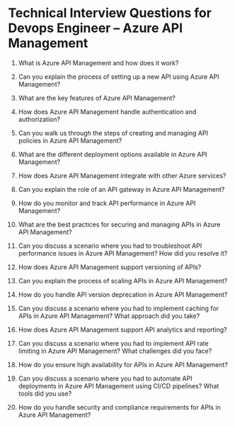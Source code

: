 

# Technical Interview Questions for Devops Engineer – Azure API Management

1. What is Azure API Management and how does it work?

2. Can you explain the process of setting up a new API using Azure API Management?

3. What are the key features of Azure API Management?

4. How does Azure API Management handle authentication and authorization?

5. Can you walk us through the steps of creating and managing API policies in Azure API Management?

6. What are the different deployment options available in Azure API Management?

7. How does Azure API Management integrate with other Azure services?

8. Can you explain the role of an API gateway in Azure API Management?

9. How do you monitor and track API performance in Azure API Management?

10. What are the best practices for securing and managing APIs in Azure API Management?

11. Can you discuss a scenario where you had to troubleshoot API performance issues in Azure API Management? How did you resolve it?

12. How does Azure API Management support versioning of APIs?

13. Can you explain the process of scaling APIs in Azure API Management?

14. How do you handle API version deprecation in Azure API Management?

15. Can you discuss a scenario where you had to implement caching for APIs in Azure API Management? What approach did you take?

16. How does Azure API Management support API analytics and reporting?

17. Can you discuss a scenario where you had to implement API rate limiting in Azure API Management? What challenges did you face?

18. How do you ensure high availability for APIs in Azure API Management?

19. Can you discuss a scenario where you had to automate API deployments in Azure API Management using CI/CD pipelines? What tools did you use?

20. How do you handle security and compliance requirements for APIs in Azure API Management?